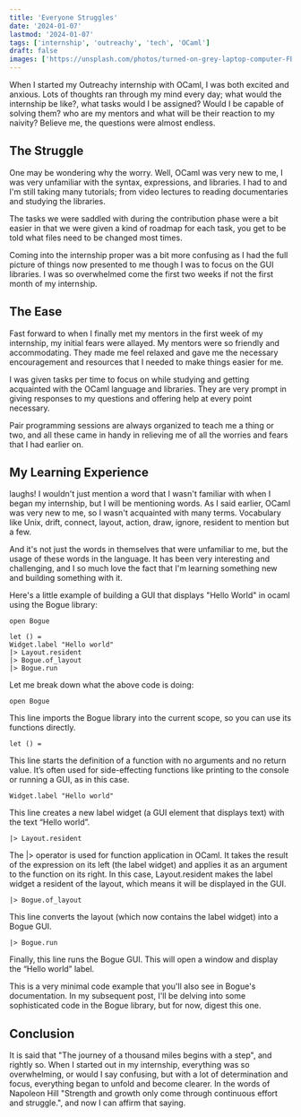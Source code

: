 ```yaml
---
title: 'Everyone Struggles'
date: '2024-01-07'
lastmod: '2024-01-07'
tags: ['internship', 'outreachy', 'tech', 'OCaml']
draft: false
images: ['https://unsplash.com/photos/turned-on-grey-laptop-computer-FBNxmwEVpAc']
---
```


When I started my Outreachy internship with OCaml, I was both excited and anxious. Lots of thoughts ran through my mind every day; what would the internship be like?, what tasks would I be assigned? Would I be capable of solving them? who are my mentors and what will be their reaction to my naivity? Believe me, the questions were almost endless.

## The Struggle

One may be wondering why the worry. Well, OCaml was very new to me, I was very unfamiliar with the syntax, expressions, and libraries. I had to and I'm still taking many tutorials; from video lectures to reading documentaries and studying the libraries. 

The tasks we were saddled with during the contribution phase were a bit easier in that we were given a kind of roadmap for each task, you get to be told what files need to be changed most times.

Coming into the internship proper was a bit more confusing as I had the full picture of things now presented to me though I was to focus on the GUI libraries. I was so overwhelmed come the first two weeks if not the first month of my internship.

## The Ease

Fast forward to when I finally met my mentors in the first week of my internship, my initial fears were allayed. My mentors were so friendly and accommodating. They made me feel relaxed and gave me the necessary encouragement and resources that I needed to make things easier for me. 

I was given tasks per time to focus on while studying and getting acquainted with the OCaml language and libraries. They are very prompt in giving responses to my questions and offering help at every point necessary. 

Pair programming sessions are always organized to teach me a thing or two, and all these came in handy in relieving me of all the worries and fears that I had earlier on. 

## My Learning Experience

laughs! I wouldn't just mention a word that I wasn't familiar with when I began my internship, but I will be mentioning words. As I said earlier, OCaml was very new to me, so I wasn't acquainted with many terms. Vocabulary like Unix, drift, connect, layout, action, draw, ignore, resident to mention but a few. 

And it's not just the words in themselves that were unfamiliar to me, but the usage of these words in the language. It has been very interesting and challenging, and I so much love the fact that I'm learning something new and building something with it. 

Here's a little example of building a GUI that displays "Hello World" in ocaml using the Bogue library:

```
open Bogue

let () =
Widget.label "Hello world"
|> Layout.resident
|> Bogue.of_layout
|> Bogue.run
```
Let me break down what the above code is doing:

```open Bogue```

This line imports the Bogue library into the current scope, so you can use its functions directly.

```let () =```

This line starts the definition of a function with no arguments and no return value. It’s often used for side-effecting functions like printing to the console or running a GUI, as in this case.

```Widget.label "Hello world"```

This line creates a new label widget (a GUI element that displays text) with the text “Hello world”.

```|> Layout.resident```

The |> operator is used for function application in OCaml. It takes the result of the expression on its left (the label widget) and applies it as an argument to the function on its right. In this case, Layout.resident makes the label widget a resident of the layout, which means it will be displayed in the GUI.

```|> Bogue.of_layout```

This line converts the layout (which now contains the label widget) into a Bogue GUI.

```|> Bogue.run```

Finally, this line runs the Bogue GUI. This will open a window and display the “Hello world” label.

This is a very minimal code example that you'll also see in Bogue's documentation. In my subsequent post, I'll be delving into some sophisticated code in the Bogue library, but for now, digest this one.

## Conclusion

It is said that "The journey of a thousand miles begins with a step", and rightly so. When I started out in my internship, everything was so overwhelming, or would I say confusing, but with a lot of determination and focus, everything began to unfold and become clearer. In the words of Napoleon Hill "Strength and growth only come through continuous effort and struggle.", and now I can affirm that saying. 